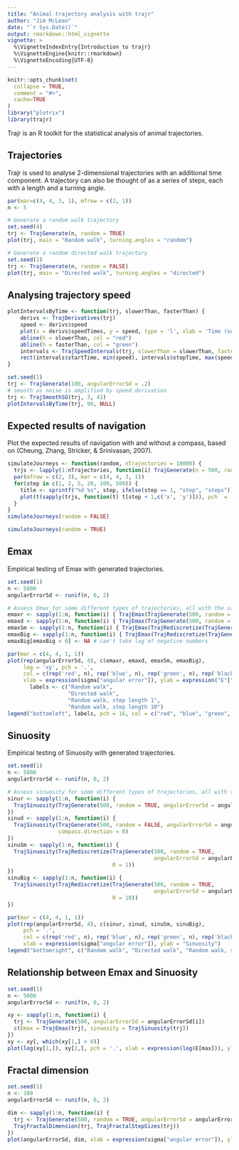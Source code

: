 ```yaml
---
title: "Animal trajectory analysis with trajr"
author: "Jim McLean"
date: "`r Sys.Date()`"
output: rmarkdown::html_vignette
vignette: >
  %\VignetteIndexEntry{Introduction to trajr}
  %\VignetteEngine{knitr::rmarkdown}
  %\VignetteEncoding{UTF-8}
---
```


```r
knitr::opts_chunk$set(
  collapse = TRUE,
  comment = "#>",
  cache=TRUE
)
library("plotrix")
library(trajr)
```

Trajr is an R toolkit for the statistical analysis of animal trajectories.

## Trajectories

Trajr is used to analyse 2-dimensional trajectories with an additional time component. A trajectory can also be thought of as a series of steps, each with a length and a turning angle.

```r
par(mar=c(4, 4, 3, 1), mfrow = c(2, 1))
n <- 5

# Generate a random walk trajectory
set.seed(4)
trj <- TrajGenerate(n, random = TRUE)
plot(trj, main = "Random walk", turning.angles = "random")

# Generate a random directed walk trajectory
set.seed(1)
trj <- TrajGenerate(n, random = FALSE)
plot(trj, main = "Directed walk", turning.angles = "directed")

```

## Analysing trajectory speed

```r
plotIntervalsByTime <- function(trj, slowerThan, fasterThan) {
    derivs <- TrajDerivatives(trj)
    speed <- derivs$speed
    plot(x = derivs$speedTimes, y = speed, type = 'l', xlab = 'Time (sec)', ylab = "Speed")
    abline(h = slowerThan, col = "red")
    abline(h = fasterThan, col = "green")
    intervals <- TrajSpeedIntervals(trj, slowerThan = slowerThan, fasterThan = fasterThan)
    rect(intervals$startTime, min(speed), intervals$stopTime, max(speed), col = "#0000FF1E", border = NA)
}

set.seed(1)
trj <- TrajGenerate(100, angularErrorSd = .2)
# smooth as noise is amplified by speed derivation
trj <- TrajSmoothSG(trj, 3, 41)
plotIntervalsByTime(trj, 90, NULL)
```

## Expected results of navigation

Plot the expected results of navigation with and without a compass, based on (Cheung, Zhang, Stricker, & Srinivasan, 2007).

```r
simulateJourneys <- function(random, nTrajectories = 10000) {
  trjs <- lapply(1:nTrajectories, function(i) TrajGenerate(n = 500, random = random))
  par(mfrow = c(2, 3), mar = c(4, 4, 3, 1))
  for(step in c(1, 2, 5, 20, 100, 500)) {
    title <- sprintf("%d %s", step, ifelse(step == 1, "step", "steps"))
    plot(t(sapply(trjs, function(t) t[step + 1,c('x', 'y')])), pch  = '.', main = title, asp = 1)
  }
}
simulateJourneys(random = FALSE)
```

```r
simulateJourneys(random = TRUE)
```


## Emax

Empirical testing of Emax with generated trajectories.

```r
set.seed(1)
n <- 5000
angularErrorSd <- runif(n, 0, 2)

# Assess Emax for some different types of trajectories, all with the same angular error sd
emaxr <- sapply(1:n, function(i) { TrajEmax(TrajGenerate(500, random = TRUE, angularErrorSd = angularErrorSd[i])) })
emaxd <- sapply(1:n, function(i) { TrajEmax(TrajGenerate(500, random = FALSE, angularErrorSd = angularErrorSd[i]), compass.direction = 0) })
emaxSm <- sapply(1:n, function(i) { TrajEmax(TrajRediscretize(TrajGenerate(500, random = TRUE, angularErrorSd = angularErrorSd[i]), R = 1)) })
emaxBig <- sapply(1:n, function(i) { TrajEmax(TrajRediscretize(TrajGenerate(500, random = TRUE, angularErrorSd = angularErrorSd[i]), R = 10)) })
emaxBig[emaxBig < 0] <- NA # can't take log of negative numbers

par(mar = c(4, 4, 1, 1))
plot(rep(angularErrorSd, 4), c(emaxr, emaxd, emaxSm, emaxBig),
     log = 'xy', pch = '.', 
     col = c(rep('red', n), rep('blue', n), rep('green', n), rep('black', n)),
     xlab = expression(sigma["angular error"]), ylab = expression("E"["max"]))
       labels <- c("Random walk", 
                   "Directed walk", 
                   "Random walk, step length 1", 
                   "Random walk, step length 10")
legend("bottomleft", labels, pch = 16, col = c("red", "blue", "green", "black"), inset = 0.01)
```


## Sinuosity

Empirical testing of Sinuosity with generated trajectories.

```r
set.seed(1)
n <- 5000
angularErrorSd <- runif(n, 0, 2)

# Assess sinuosity for some different types of trajectories, all with the same angular error sd
sinur <- sapply(1:n, function(i) { 
  TrajSinuosity(TrajGenerate(500, random = TRUE, angularErrorSd = angularErrorSd[i])) 
})
sinud <- sapply(1:n, function(i) { 
  TrajSinuosity(TrajGenerate(500, random = FALSE, angularErrorSd = angularErrorSd[i]),
                compass.direction = 0) 
})
sinuSm <- sapply(1:n, function(i) { 
  TrajSinuosity(TrajRediscretize(TrajGenerate(500, random = TRUE, 
                                              angularErrorSd = angularErrorSd[i]), 
                                 R = 1)) 
})
sinuBig <- sapply(1:n, function(i) { 
  TrajSinuosity(TrajRediscretize(TrajGenerate(500, random = TRUE, 
                                              angularErrorSd = angularErrorSd[i]), 
                                 R = 10)) 
})

par(mar = c(4, 4, 1, 1))
plot(rep(angularErrorSd, 4), c(sinur, sinud, sinuSm, sinuBig),
     pch = '.', 
     col = c(rep('red', n), rep('blue', n), rep('green', n), rep('black', n)),
     xlab = expression(sigma["angular error"]), ylab = "Sinuosity")
legend("bottomright", c("Random walk", "Directed walk", "Random walk, step length 1", "Random walk, step length 10"), pch = 16, col = c("red", "blue", "green", "black"), inset = 0.01)
```


## Relationship between Emax and Sinuosity

```r
set.seed(1)
n <- 5000
angularErrorSd <- runif(n, 0, 2)

xy <- sapply(1:n, function(i) {
  trj <- TrajGenerate(500, angularErrorSd = angularErrorSd[i])
  c(Emax = TrajEmax(trj), sinuosity = TrajSinuosity(trj))
})
xy <- xy[, which(xy[1,] > 0)]
plot(log(xy[1,]), xy[2,], pch = '.', xlab = expression(log(E[max])), ylab = "Sinuosity")
```

## Fractal dimension

```r
set.seed(1)
n <- 100
angularErrorSd <- runif(n, 0, 2)

dim <- sapply(1:n, function(i) { 
  trj <- TrajGenerate(500, random = TRUE, angularErrorSd = angularErrorSd[i])
  TrajFractalDimension(trj, TrajFractalStepSizes(trj))
})
plot(angularErrorSd, dim, xlab = expression(sigma["angular error"]), ylab = expression("E"["max"]))

```
